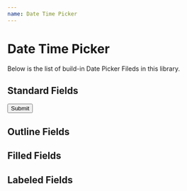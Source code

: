 ```yaml
---
name: Date Time Picker
---
```



# Date Time Picker

Below is the list of build-in Date Picker Fileds in this library.

<Props of={EditField} />

## Standard Fields

<Playground>
  <form>
    <div style={{ margin: 10 }}>
      <EditField label="Date Picker" type="date" defaultValue={new Date()} />
    </div>
    <div style={{ margin: 10 }}>
      <EditField label="Time Picker" type="time" defaultValue={new Date()} />
    </div>
    <div style={{ margin: 10 }}>
      <EditField
        label="Date & Time Picker"
        type="datetime"
        defaultValue={new Date()}
      />
    </div>
    <div style={{ margin: 10 }}>
      <Button color="primary" variant="contained" type="submit">
        Submit
      </Button>
    </div>
  </form>
</Playground>

## Outline Fields

<Playground>
  <div style={{ margin: 10 }}>
    <EditField
      label="Date Picker"
      variant="outlined"
      type="date"
      defaultValue={new Date()}
    />
  </div>
  <div style={{ margin: 10 }}>
    <EditField
      label="Time Picker"
      variant="outlined"
      type="time"
      defaultValue={new Date()}
    />
  </div>
  <div style={{ margin: 10 }}>
    <EditField
      label="Date & Time Picker"
      type="datetime"
      variant="outlined"
      defaultValue={new Date()}
    />
  </div>
</Playground>

## Filled Fields

<Playground>
  <div style={{ margin: 10 }}>
    <EditField
      label="Date Picker"
      variant="filled"
      type="date"
      defaultValue={new Date()}
    />
  </div>
  <div style={{ margin: 10 }}>
    <EditField
      label="Time Picker"
      variant="filled"
      type="time"
      defaultValue={new Date()}
    />
  </div>
  <div style={{ margin: 10 }}>
    <EditField
      label="Date & Time Picker"
      type="datetime"
      variant="filled"
      defaultValue={new Date()}
    />
  </div>
</Playground>

## Labeled Fields

<Playground>
  <div style={{ margin: 10 }}>
    <EditField
      label="Date Picker"
      variant="labeled"
      type="date"
      defaultValue={new Date()}
    />
  </div>
  <div style={{ margin: 10 }}>
    <EditField
      label="Time Picker"
      variant="labeled"
      type="time"
      defaultValue={new Date()}
    />
  </div>
  <div style={{ margin: 10 }}>
    <EditField
      label="Date & Time Picker"
      type="datetime"
      variant="labeled"
      defaultValue={new Date()}
    />
  </div>
</Playground>
